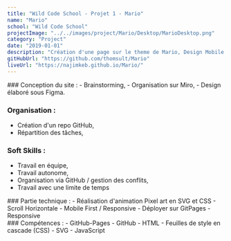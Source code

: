 ```yaml
---
title: "Wild Code School - Projet 1 - Mario"
name: "Mario"
school: "Wild Code School"
projectImage: "../../images/project/Mario/Desktop/MarioDesktop.png"
category: "Project"
date: "2019-01-01"
description: "Création d'une page sur le theme de Mario, Design Mobile First."
gitHubUrl: "https://github.com/thomsult/Mario"
liveUrl: "https://najimkeb.github.io/Mario/"
---
```



<div>
### Conception du site : 
- Brainstorming, 
- Organisation sur Miro, 
- Design élaboré sous Figma. 

### Organisation : 
- Création d'un repo GitHub, 
- Répartition des tâches, 

### Soft Skills : 
- Travail en équipe, 
- Travail autonome, 
- Organisation via GitHub / gestion des conflits, 
- Travail avec une limite de temps
</div>
<div>
### Partie technique : 
- Réalisation d'animation Pixel art en SVG et CSS 
- Scroll Horizontale 
- Mobile First / Responsive 
- Déployer sur GitPages 
- Responsive
</div>
<div>
### Compétences : 
- GitHub-Pages 
- GitHub
- HTML 
- Feuilles de style en cascade (CSS) 
- SVG
- JavaScript
</div>